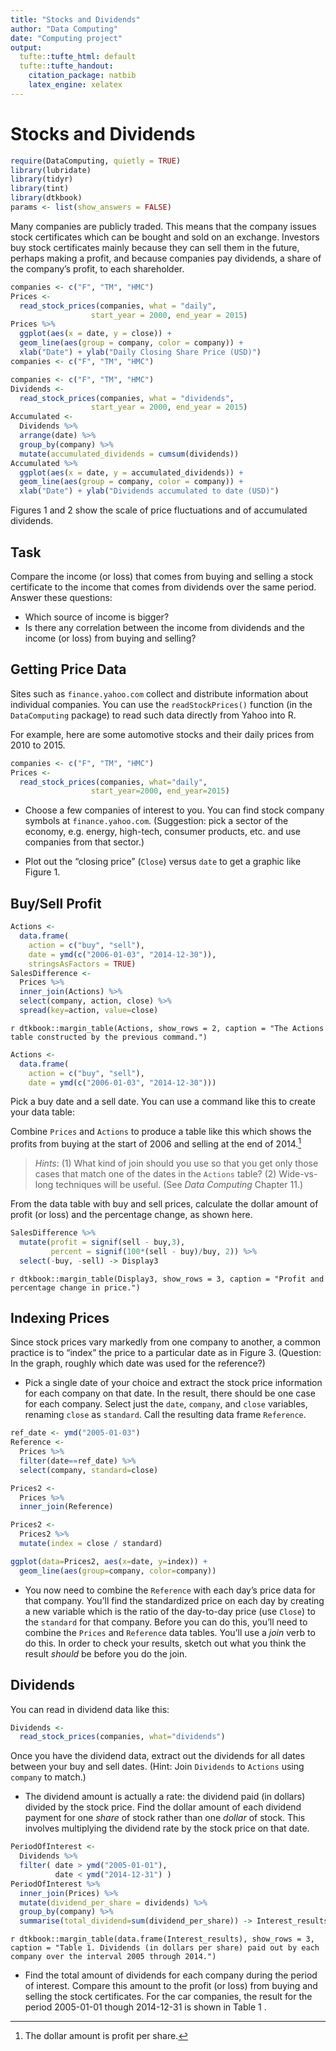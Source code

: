 ```yaml
---
title: "Stocks and Dividends"
author: "Data Computing"
date: "Computing project"
output:
  tufte::tufte_html: default
  tufte::tufte_handout:
    citation_package: natbib
    latex_engine: xelatex
---
```



# Stocks and Dividends

```r
require(DataComputing, quietly = TRUE)
library(lubridate)
library(tidyr)
library(tint)
library(dtkbook)
params <- list(show_answers = FALSE)
```

Many companies are publicly traded. This means that the company issues stock certificates which can be bought and sold on an exchange. Investors buy stock certificates mainly because they can sell them in the future, perhaps making a profit, and because companies pay dividends, a share of the company's profit, to each shareholder.


```r
companies <- c("F", "TM", "HMC")
Prices <- 
  read_stock_prices(companies, what = "daily",
                  start_year = 2000, end_year = 2015) 
Prices %>% 
  ggplot(aes(x = date, y = close)) + 
  geom_line(aes(group = company, color = company)) +
  xlab("Date") + ylab("Daily Closing Share Price (USD)") 
companies <- c("F", "TM", "HMC")

```

```r
companies <- c("F", "TM", "HMC")
Dividends <- 
  read_stock_prices(companies, what = "dividends",
                  start_year = 2000, end_year = 2015) 
Accumulated <- 
  Dividends %>%
  arrange(date) %>%
  group_by(company) %>%
  mutate(accumulated_dividends = cumsum(dividends)) 
Accumulated %>%
  ggplot(aes(x = date, y = accumulated_dividends)) + 
  geom_line(aes(group = company, color = company)) +
  xlab("Date") + ylab("Dividends accumulated to date (USD)") 
```


Figures 1 <!-- fig:auto-stock-prices--> and 2 <!-- fig:auto-stock-dividends--> show the scale of price fluctuations and of accumulated dividends. 

## Task

Compare the income (or loss) that comes from buying and selling a stock certificate to the income that comes from dividends over the same period.  Answer these questions:

* Which source of income is bigger?  
* Is there any correlation between the income from dividends and the income (or loss) from buying and selling?


## Getting Price Data

Sites such as `finance.yahoo.com` collect and distribute information about individual companies. You can use the `readStockPrices()` function (in the `DataComputing` package) to read such data directly from Yahoo into R.

For example, here are some automotive stocks and their daily prices from 2010 to 2015.
```r
companies <- c("F", "TM", "HMC")
Prices <- 
  read_stock_prices(companies, what="daily",
                  start_year=2000, end_year=2015) 
```


* Choose a few companies of interest to you.  You can find stock company symbols at `finance.yahoo.com`.  (Suggestion: pick a sector of the economy, e.g. energy, high-tech, consumer products, etc. and use companies from that sector.)

* Plot out the "closing price" (`Close`) versus `date` to get a graphic like Figure 1. <!--fig:auto-stock-prices-->

## Buy/Sell Profit

```r
Actions <- 
  data.frame(
    action = c("buy", "sell"),
    date = ymd(c("2006-01-03", "2014-12-30")),
    stringsAsFactors = TRUE)
SalesDifference <-
  Prices %>%
  inner_join(Actions) %>%
  select(company, action, close) %>%
  spread(key=action, value=close)
```


`r dtkbook::margin_table(Actions, show_rows = 2, caption = "The Actions table constructed by the previous command.")`

```r
Actions <- 
  data.frame(
    action = c("buy", "sell"),
    date = ymd(c("2006-01-03", "2014-12-30")))
```

Pick a buy date and a sell date. You can use a command like this to create your data table:



Combine `Prices` and `Actions` to produce a table like this which shows the profits from buying at the start of 2006 and selling at the end of 2014.^[The dollar amount is profit per share.]

> *Hints*: (1) What kind of join should you use so that you get only those cases that match one of the dates in the `Actions` table? (2) Wide-vs-long techniques will be useful. (See *Data Computing* Chapter 11.<!-- chap:wide-long-->)

From the data table with buy and sell prices, calculate the dollar amount of profit (or loss) and the percentage change, as shown here. 
```r
SalesDifference %>%
  mutate(profit = signif(sell - buy,3), 
         percent = signif(100*(sell - buy)/buy, 2)) %>%
  select(-buy, -sell) -> Display3
```

`r dtkbook::margin_table(Display3, show_rows = 3, caption = "Profit and percentage change in price.")`

## Indexing Prices

Since stock prices vary markedly from one company to another, a common practice is to "index" the price to a particular date as in Figure 3. <!--fig:auto-stock-index-->  (Question: In the graph, roughly which date was used for the reference?)

* Pick a single date of your choice and extract the stock price information for each company on that date.  In the result, there should be one case for each company. Select just the `date`, `company`, and `close` variables, renaming `close` as `standard`.  Call the resulting data frame `Reference`.

```r
ref_date <- ymd("2005-01-03")
Reference <-
  Prices %>% 
  filter(date==ref_date) %>%
  select(company, standard=close)
```

```r
Prices2 <- 
  Prices %>%
  inner_join(Reference)
```

```r
Prices2 <-
  Prices2 %>%
  mutate(index = close / standard)
```


```r
ggplot(data=Prices2, aes(x=date, y=index)) + 
  geom_line(aes(group=company, color=company))
```


* You now need to combine the `Reference` with each day's price data for that company.  You'll find the standardized price on each day by creating a new variable which is the ratio of the day-to-day price (use `Close`) to the `standard` for that company.  Before you can do this, you'll need to combine the `Prices` and `Reference` data tables. You'll use a *join* verb to do this.  In order to check your results, sketch out what you think the result *should* be before you do the join.



## Dividends

You can read in dividend data like this:

```r
Dividends <- 
  read_stock_prices(companies, what="dividends") 
```

Once you have the dividend data, extract out the dividends for all dates between your buy and sell dates. (Hint: Join `Dividends` to `Actions` using `company` to match.)

* The dividend amount is actually a rate: the dividend paid (in dollars) divided by the stock price.  Find the dollar amount of each dividend payment for one *share* of stock rather than one *dollar* of stock.  This involves multiplying the dividend rate by the stock price on that date.

```r
PeriodOfInterest <-
  Dividends %>%
  filter( date > ymd("2005-01-01"), 
          date < ymd("2014-12-31") )
PeriodOfInterest %>%
  inner_join(Prices) %>%
  mutate(dividend_per_share = dividends) %>%
  group_by(company) %>%
  summarise(total_dividend=sum(dividend_per_share)) -> Interest_results
``` 

`r dtkbook::margin_table(data.frame(Interest_results), show_rows = 3, caption = "Table 1. Dividends (in dollars per share) paid out by each company over the interval 2005 through 2014.")`


* Find the total amount of dividends for each company during the period of interest.  Compare this amount to the profit (or loss) from buying and selling the stock certificates.  For the car companies, the result for the period 2005-01-01 though 2014-12-31 is shown in Table 1 <!--tab:dollar-dividends-->.





